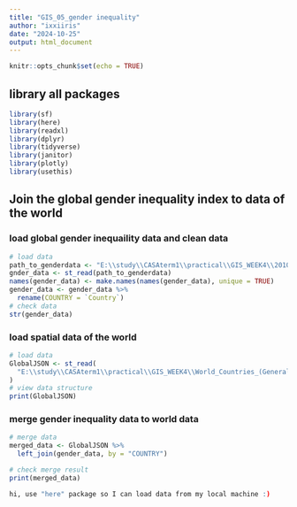 ```yaml
---
title: "GIS_05_gender inequality"
author: "ixxiiris"
date: "2024-10-25"
output: html_document
---
```


```r
knitr::opts_chunk$set(echo = TRUE)
```

## library all packages

```r
library(sf)
library(here)
library(readxl)
library(dplyr)
library(tidyverse)
library(janitor)
library(plotly)
library(usethis)
```

## Join the global gender inequality index to data of the world
### load global gender inequaility data and clean data

```r
# load data
path_to_genderdata <- "E:\\study\\CASAterm1\\practical\\GIS_WEEK4\\2010-2019genderequality.CSV"
gnder_data <- st_read(path_to_genderdata)
names(gender_data) <- make.names(names(gender_data), unique = TRUE)
gender_data <- gender_data %>%
  rename(COUNTRY = `Country`)
# check data
str(gender_data)
```
### load spatial data of the world
```r
# load data
GlobalJSON <- st_read(
  "E:\\study\\CASAterm1\\practical\\GIS_WEEK4\\World_Countries_(Generalized)_9029012925078512962.geojson"
)
# view data structure
print(GlobalJSON)
```
### merge gender inequality data to world data
```r
# merge data
merged_data <- GlobalJSON %>%
  left_join(gender_data, by = "COUNTRY")

# check merge result
print(merged_data)
```
```r
hi, use "here" package so I can load data from my local machine :)
```

